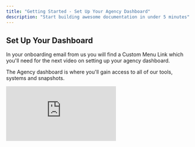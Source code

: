 ```yaml
---
title: "Getting Started - Set Up Your Agency Dashboard"
description: "Start building awesome documentation in under 5 minutes"
---
```


## Set Up Your Dashboard

In your onboarding email from us you will find a Custom Menu Link which you'll need for the next video on setting up your agency dashboard.

The Agency dashboard is where you'll gain access to all of our tools, systems and snapshots.

<iframe className="w-full aspect-video rounded-xl" src="https://www.youtube.com/embed/pCTbsgzs7SQ?si=LTGjT5M3oW72wruT" title="YouTube video player" frameBorder="0" allow="accelerometer; autoplay; clipboard-write; encrypted-media; gyroscope; picture-in-picture" allowFullScreen />

Where you can find your license key and the custom men link for setting up your agency dashboard.

1. Open your onboarding email and copy your custom menu link - this link can be opened on it's own, but for ease of use we'll add it as a custom menu link to your high level agency dashboard.

<img
  src="/images/download.png"
  alt="download.png"
  style={{ width:"60%" }}
/>

2. Go to your agency dashboard inside of high level - this is the first page you generally see when you log into your High Level account.
3. Click on Settings in the main menu on the left hand side of your page.

   <img
     src="/images/ClickDashbaordSettings.png"
     alt="image.png"
     title=""
     style={{ width:"30%" }}
   />
4. **Click on Custom Menu Links**

   <img
     src="/images/MenuCustomMenuLink.png"
     alt="Menu Custom Menu Link Pn"
     title="Menu Custom Menu Link Pn"
     style={{ width:"43%" }}
   />
   1. Create a new Custom Menu Link\\
   2. Select an Icon\\
   3. Give the link a title like - **GHL Power Tools**\\
   4. Paste your custom URL that you copied from your onboarding email \\
   5. Select show on Agency Dashboard, and turn off Account Sidebard, and show to all Accounts\\
   6. Select All Users for Role Permissions. \\
   7. Save.

   <img
     src="/images/CustomMenuLink.png"
     alt="image.png"
     title=""
     style={{ width:"100%" }}
   />

You'll now find you new custom menu link on the main menu of your agency dashboard in High Level

<img
  src="/images/GHLPowerToolsButton.png"
  alt="GHL Power Tools Button Pn"
  title="GHL Power Tools Button Pn"
  style={{ width:"24%" }}
/>

# Finishing Agency Dashboard Setup

<iframe className="w-full aspect-video rounded-xl" src="https://www.youtube.com/embed/ptUh1G3i2gQ?si=-X4oVUxmA8d0GpQI" title="YouTube video player" frameBorder="0" allow="accelerometer; autoplay; clipboard-write; encrypted-media; gyroscope; picture-in-picture" allowFullScreen />

Once this is complete you'll be ready to download snapshots, add sub accounts, and start using our tools.

## Select which tool you would like to set up next.

<Columns cols={2}>
  <Card title="Loyalty & Rewards" icon="badge-check" href="/loyalty-rewards/introduction" cta="Get Started Setting Up Smart Reviews. ">
    
  </Card>
  <Card title="Smart Reviews" icon="circle-location-arrow" href="/smartreviews/introduction" cta="Get Started Setting Up Smart Reviews. ">
    
  </Card>
  <Card title="Video Testimonials" icon="sparkles" href="/video-testimonials/introduction" cta="Capture Video & Video Testimonials in High Level">
    
  </Card>
</Columns>